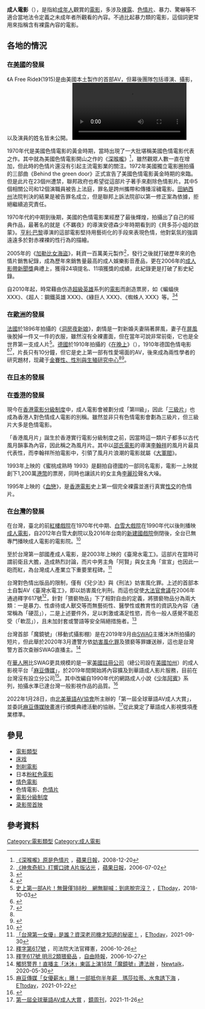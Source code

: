 '''成人電影'''（{{lang-en|Adult Video}}），是指給[[丹麥|成年人]]觀賞的[[電影|電影]]，多涉及[[裸露|裸露]]、[[色情片|色情片]]、暴力、驚嚇等不適合當地法令定義之未成年者所觀看的內容。不過比起暴力類的電影，這個詞更常用來指稱含有裸露內容的電影。

==各地的情況==
===在[[美國|美國]]的發展===
《A Free Ride》(1915)是由美國本土製作的首部AV，但幕後團隊包括導演、攝影，以及演員的姓名皆未公開。
[[File:A_Free_Ride_(1915).ogv|thumb]]

1970年代是美國色情電影的黃金時期，當時出現了一大批堪稱美國色情電影代表之作。其中就為美國色情電影開山之作的《[[深喉嚨_(電影)|深喉嚨]]》<ref>[https://tw.appledaily.com/international/20081220/DMPVQK6YTJ6S6ZTVHVGOCB57NM/ 《深喉嚨》原是色情片] {{Wayback|url=https://tw.appledaily.com/international/20081220/DMPVQK6YTJ6S6ZTVHVGOCB57NM/ |date=20211027005438 }}，[[蘋果日報|蘋果日報]]，2008-12-20</ref>，雖然觀眾人數一直在增加，但此時的色情片還沒有引起主流電影業的關注。1972年美國獨立電影圈拍攝的三部曲《Behind the green door》正式宣告了美國色情電影黃金時期的來臨。但是此片在23個州遭禁，聯邦政府也希望從這部片子著手來剷除色情影片。其中5個相關公司和12個演職員被告上法庭，罪名是跨州攜帶和傳播淫穢電影。[[田納西州|田納西州]]法院判決的結果是被告罪名成立，但是聯邦上訴法院卻以第一修正案為依據，拒絕繼續追究責任。

1970年代的中期到後期，美國的色情電影業經歷了最後輝煌，拍攝出了自己的經典作品，最著名的就是《不羈夜》的導演安德森少年時期看到的《貝多芬小姐的啟蒙》。[[亨利·巴黎|亨利·巴黎]]導演的這部電影堅持用藝術化的手段來表現色情，他對氣氛的強調遠遠多於對赤裸裸的性行為的描繪。

2005年的《[[加勒比女海盜|加勒比女海盜]]》，耗資一百萬美元製作<ref>[https://tw.appledaily.com/entertainment/20060702/6JTL6B5OZMEI6MXR27WZJ6ZROY/ 《神鬼奇航》打響口碑 A片版沾光] {{Wayback|url=https://tw.appledaily.com/entertainment/20060702/6JTL6B5OZMEI6MXR27WZJ6ZROY/ |date=20211028170955 }}，[[蘋果日報|蘋果日報]]，2006-07-02</ref>，發行之後就打破歷年來的色情片銷售紀錄，成為歷年來銷售量最高的成人娛樂影音產品，更在2006年的[[成人影帶新聞獎|成人影帶新聞獎]]典禮上，獲得24項提名、11項獲獎的成績，此紀錄更是打破了影史紀錄。

自2010年起，時常藉由仿造[[超級英雄|超級英雄]]系列的[[電影|電影]]而創造票房，如《蝙蝠俠 XXX》、《超人：鋼鐵英雄 XXX》、《綠巨人 XXX》、《蜘蛛人 XXX》等。<ref>{{cite web |url=http://www.ettoday.net/news/20130728/247677.htm |title=蝙蝠俠、鋼鐵人輪流上　美AV版英雄片搶救色情業 |publisher=[[ETtoday|ETtoday]] |accessdate=2013-07-28 |archive-date=2015-09-24 |archive-url=https://web.archive.org/web/20150924052224/http://www.ettoday.net/news/20130728/247677.htm }}</ref><ref>{{cite web |url=http://hk.apple.nextmedia.com/international/art/20130729/18353997 |title=落重本改編漫畫英雄故事 色情版超人打救鹹片業 |publisher=[[蘋果日報|蘋果日報]] |accessdate=2013-07-29 |archive-date=2016-03-04 |archive-url=https://web.archive.org/web/20160304124600/http://hk.apple.nextmedia.com/international/art/20130729/18353997 }}</ref>

===在[[歐洲|歐洲]]的發展===
[[法國|法國]]於1896年拍攝的《[[洞房夜新娘|洞房夜新娘]]》，劇情是一對新婚夫妻隔著屏風，妻子在[[屏風|屏風]]後脫掉一件又一件的衣服，雖然沒有全裸畫面，但在當年可說非常前衛，它也是全世界第一支成人片<ref>[https://www.ettoday.net/news/20181003/1272066.htm 史上第一部A片！無聲僅188秒　網無聊喊：到底脫完沒？] {{Wayback|url=https://www.ettoday.net/news/20181003/1272066.htm |date=20211028170840 }}，[[ETtoday|ETtoday]]，2018-10-03</ref>。[[德國|德國]]於1910年拍攝的《[[在晚上|在晚上]]》（{{Lang-de|''Am Abend''}}），1910年德国色情电影<ref name=":0">{{Cite book|url=https://www.worldcat.org/oclc/44750611|publisher=New York University|date=2000|location=New York|isbn=0814751423|oclc=44750611|first=Lewis, Jon|last=1955-|title=Hollywood v. hard core : how the struggle over censorship saved the modern film industry|pages=196}}</ref><ref>{{Cite book|url=https://www.worldcat.org/oclc/648757369|publisher=Praeger|date=2008|location=Westport, Conn.|isbn=9781567207248|oclc=648757369|first=Phillips, Kendall|last=R.|title=Controversial cinema : the films that outraged America|pages=22}}</ref>，片長只有10分鐘，但它是史上第一部有性愛場面的AV，後來成為兩性學者的研究題材，现藏于[[金賽性、性別與生殖研究中心|金賽性、性別與生殖研究中心]]<ref name=":0" /><ref>{{Cite book|url=https://www.worldcat.org/oclc/31707729|publisher=University of Minnesota Press|date=1995|location=Minneapolis|isbn=0816626243|oclc=31707729|first=Staiger|last=Janet|title=Bad women : regulating sexuality in early American cinema|pages=15}}</ref>。

===在[[日本|日本]]的發展===
{{see|日本成人影片史|成人影片製造商}}

===在[[香港|香港]]的發展===
現今在[[香港電影分級制度|香港電影分級制度]]中，成人電影會被劃分成「第III級」，因此「[[三級片|三級片]]」也成為香港人對色情成人電影的別稱。雖然並非只有色情電影會劃為三級片，但三級片大多是色情電影。

「香港風月片」誕生於香港實行電影分級制度之前，因當時這一類片子都多以古代風月韻事為內容，因此稱之為風月片。其中以[[邵氏電影|邵氏電影]]的導演[[李翰祥|李翰祥]]的風月片最具代表性，而李翰祥所拍電影中，引領了風月片浪潮的電影就屬《[[大軍閥|大軍閥]]》。

1993年上映的《蜜桃成熟時 1993》是翻拍自德國的一部同名電影，電影一上映就創下1,200萬[[港幣|港幣]]的票房，同時也讓該片的女主角[[李麗珍|李麗珍]]聲名大噪。

1995年上映的《[[血戀|血戀]]》，是[[香港電影|香港電影]]史上第一個完全裸露並進行真實[[性交|性交]]的色情片。

===在[[台灣|台灣]]的發展===
在台灣，臺北的前[[西門紅樓#劇場與戲院|紅樓戲院]]在1970年代中期、[[白雪大戲院|白雪大戲院]]在1990年代以後則播映[[成人電影|成人電影]]，自2012年白雪大劇院以及2016年台南的[[新建國戲院|新建國戲院]]倒閉後，全台已無專門播映成人電影的電影院。<ref>{{cite news | language = zh-tw | url = http://www.ettoday.net/news/20120816/88061.htm#ixzz23msVLqKl | title = R片不再　北市「白雪大戲院」宣告關門大吉 | publisher = [[ETtoday新聞雲|ETtoday新聞雲]] | date = 2012年8月16日 | quote = 90年代後不敵競爭，轉型放色情片……所播的片子是屬於核可的R片（限制級影片） | accessdate = 2021年10月24日 | archive-date = 2021年4月19日 | archive-url = https://web.archive.org/web/20210419180816/https://www.ettoday.net/news/20120816/88061.htm#ixzz23msVLqKl }}</ref>

至於台灣第一部國產成人電影，是2003年上映的《臺灣水電工》。這部片在當時可謂前衛且大膽，造成熱烈討論，而片中男主角「阿賢」與女主角「宣宣」也因此一砲而紅，為台灣成人產業立下重要里程碑。<ref>[https://www.ettoday.net/news/20210930/2090913.htm 「台灣第一女優」是誰？資深老司機才知道的秘密！] {{Wayback|url=https://www.ettoday.net/news/20210930/2090913.htm |date=20211102175400 }}，[[ETtoday|ETtoday]]，2021-09-30</ref>

台灣對色情出版品的限制，僅有《兒少法》與《刑法》妨害風化罪。上述的首部本土自製AV《臺灣水電工》，即以妨害風化判刑。而這也促使[[大法官會議|大法官會議]]在2006年通過釋字617號<ref>[https://cons.judicial.gov.tw/jcc/zh-tw/jep03/show?expno=617 釋字第617號] {{Wayback|url=https://cons.judicial.gov.tw/jcc/zh-tw/jep03/show?expno=617 |date=20211029014547 }}，司法院大法官釋憲，2006-10-26</ref>，針對「猥褻物品」下了相對自由的定義，將猥褻物品分為兩大類：一是暴力、性虐待或人獸交等而無藝術性、醫學性或教育性的資訊及內容（通常稱為「硬蕊」），二是上述要件外，足以刺激或滿足性慾，而令一般人感覺不能忍受（「軟蕊」），且未加封套或警語等安全隔絕措施者。<ref>[https://news.ltn.com.tw/news/society/paper/99246 釋字617號 明示2類猥褻品] {{Wayback|url=https://news.ltn.com.tw/news/society/paper/99246 |date=20211026183302 }}，[[自由時報|自由時報]]，2006-10-27</ref>

台灣首部「魔鏡號」（移動式攝影棚）是在2019年9月由[[SWAG|SWAG]]主播沐沐所拍攝的短片，但此舉於2020年3月遭警方依[[妨害風化罪|妨害風化罪]]及猥褻等罪嫌送辦，這也是台灣警方首次查辦SWAG直播主。<ref>[https://newtalk.tw/news/view/2020-05-30/414412 觸怒警界！直播主「沐沐」東區上演18禁「魔鏡號」遭法辦] {{Wayback|url=https://newtalk.tw/news/view/2020-05-30/414412 |date=20211027005828 }}，[[Newtalk|Newtalk]]，2020-05-30</ref>

在[[華人圈|華人圈]]比SWAG更具規模的是一家[[美國註冊公司|美國註冊公司]]（總公司設在[[美國|美國]][[加州|加州]]）的成人影視平台「[[麻豆傳媒映畫|麻豆傳媒]]」，於2019年間開始將內容擴及到華語成人影片服務，目前在台灣沒有設立分公司<ref>[https://www.ettoday.net/news/20210122/1904571.htm 麻豆傳媒「女優薪水」曝！一部抵你半年薪　瑪莎拉蒂、水鬼誘下海] {{Wayback|url=https://www.ettoday.net/news/20210122/1904571.htm |date=20220604011736 }}，[[ETtoday|ETtoday]]，2021-01-22</ref>。其中改編自1990年代的網路成人小說《[[少年阿賓|少年阿賓]]》系列，拍攝水準已達台灣一般影視作品的品質。<ref>{{cite news |title=本土A片《少年阿賓》：用心呈現80年代懷舊風格，老司機們看到台灣AV產業一線曙光 |url=https://www.thenewslens.com/article/152860 |language=zh-tw |author=傅紀鋼 |publisher=關鍵評論網 |date=2021-06-26 |accessdate=2021-07-30 |archive-date=2021-07-30 |archive-url=https://web.archive.org/web/20210730044936/https://www.thenewslens.com/article/152860 |dead-url=no }}</ref>

2022年1月28日，由[[北美華語AV協會|北美華語AV協會]]所主辦的「第一屆全球華語AV成人大賞」，並委託[[麻豆傳媒映畫|麻豆傳媒映畫]]進行頒獎典禮活動的協辦。<ref>[https://www.mirrormedia.mg/story/20211126prf001/ 第一屆全球華語AV成人大賞] {{Wayback|url=https://www.mirrormedia.mg/story/20211126prf001/ |date=20220102051133 }}，[[鏡周刊|鏡周刊]]，2021-11-26</ref>從此奠定了華語成人影視獎項產業標準。

== 參見 ==
* [[電影類型|電影類型]]
* [[床戏|床戏]]
* [[剝削電影|剝削電影]]
* 日本[[粉紅色電影|粉紅色電影]]
* [[情色電影|情色電影]]
* 色情電影、[[色情片|色情片]]
* [[電影分級制度|電影分級制度]]
* [[录影带首映|录影带首映]]

==參考資料==
{{Reflist|2}}


[[Category:電影類型|Category:電影類型]]
[[Category:成人電影|Category:成人電影]]